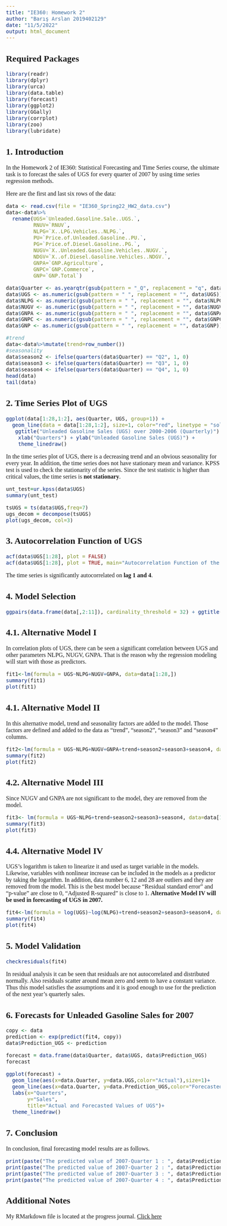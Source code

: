```yaml
---
title: "IE360: Homework 2"
author: "Barış Arslan 2019402129"
date: "11/5/2022"
output: html_document
---
```


<style type="text/css">
  title {
  font-style: bold}
  body{
  font-family: Times New Roman;
  font-size: 12pt;
}
</style>

## Required Packages
```r
library(readr)
library(dplyr)
library(urca)
library(data.table)
library(forecast)
library(ggplot2)
library(GGally)
library(corrplot)
library(zoo)
library(lubridate)
```

## 1. Introduction

In the Homework 2 of IE360: Statistical Forecasting and Time Series course, the ultimate task is to forecast the sales of UGS for every quarter of 2007 by using time series
regression methods.

Here are the first and last six rows of the data:
```r
data <- read.csv(file = "IE360_Spring22_HW2_data.csv")
data<-data%>%
  rename(UGS=`Unleaded.Gasoline.Sale..UGS.`,
         RNUV=`RNUV`,
         NLPG=`X..LPG.Vehicles..NLPG.`,
         PU=`Price.of.Unleaded.Gasoline..PU.`,
         PG=`Price.of.Diesel.Gasoline..PG.`,
         NUGV=`X..Unleaded.Gasoline.Vehicles..NUGV.`,
         NDGV=`X..of.Diesel.Gasoline.Vehicles..NDGV.`,
         GNPA=`GNP.Agriculture`,
         GNPC=`GNP.Commerce`,
         GNP=`GNP.Total`)

data$Quarter <- as.yearqtr(gsub(pattern = "_Q", replacement = "q", data$Quarter),format="%Yq%q")
data$UGS <- as.numeric(gsub(pattern = " ", replacement = "", data$UGS))
data$NLPG <- as.numeric(gsub(pattern = " ", replacement = "", data$NLPG))
data$NUGV <- as.numeric(gsub(pattern = " ", replacement = "", data$NUGV))
data$GNPA <- as.numeric(gsub(pattern = " ", replacement = "", data$GNPA))
data$GNPC <- as.numeric(gsub(pattern = " ", replacement = "", data$GNPC))
data$GNP <- as.numeric(gsub(pattern = " ", replacement = "", data$GNP))

#trend
data<-data%>%mutate(trend=row_number())
#seasonality
data$season2 <- ifelse(quarters(data$Quarter) == "Q2", 1, 0)
data$season3 <- ifelse(quarters(data$Quarter) == "Q3", 1, 0)
data$season4 <- ifelse(quarters(data$Quarter) == "Q4", 1, 0)
head(data)
tail(data)
```
   

## 2. Time Series Plot of UGS
```r
ggplot(data[1:28,1:2], aes(Quarter, UGS, group=1)) +
  geom_line(data = data[1:28,1:2], size=1, color="red", linetype = "solid") + geom_point(color="red", linetype = "solid") +
   ggtitle("Unleaded Gasoline Sales (UGS) over 2000-2006 (Quarterly)") +
    xlab("Quarters") + ylab("Unleaded Gasoline Sales (UGS)") +
    theme_linedraw()
```

In the time series plot of UGS, there is a decreasing trend and an obvious seasonality for every year. In addition, the time series does not have stationary mean and variance. 
KPSS test is used to check the stationarity of the series. Since the test statistic is higher than critical values, the time series is **not stationary**.


```r
unt_test=ur.kpss(data$UGS) 
summary(unt_test)

tsUGS = ts(data$UGS,freq=7)
ugs_decom = decompose(tsUGS)
plot(ugs_decom, col=3)
```



## 3. Autocorrelation Function of UGS
```r
acf(data$UGS[1:28], plot = FALSE)
acf(data$UGS[1:28], plot = TRUE, main="Autocorrelation Function of the Unleaded Gasoline Sales (UGS)")
```

The time series is significantly autocorrelated on **lag 1 and 4**. 


## 4. Model Selection

```r
ggpairs(data.frame(data[,2:11]), cardinality_threshold = 32) + ggtitle("Correlation Diagram")
```

## 4.1. Alternative Model I

In correlation plots of UGS, there can be seen a significant correlation between UGS and other parameters NLPG, NUGV, GNPA.
That is the reason why the regression modeling will start with those as predictors.

```r
fit1<-lm(formula = UGS~NLPG+NUGV+GNPA, data=data[1:28,])
summary(fit1)
plot(fit1)
```


## 4.1. Alternative Model II

In this alternative model, trend and seasonality factors are added to the model. 
Those factors are defined and added to the data as "trend", "season2", "season3" and "season4" columns.

```r
fit2<-lm(formula = UGS~NLPG+NUGV+GNPA+trend+season2+season3+season4, data=data[1:28,])
summary(fit2)
plot(fit2)
```

## 4.2. Alternative Model III
Since NUGV and GNPA are not significant to the model, they are removed from the model.

```r

fit3<- lm(formula = UGS~NLPG+trend+season2+season3+season4, data=data[1:28,])
summary(fit3)
plot(fit3)
```

## 4.4. Alternative Model IV
UGS’s logarithm is taken to linearize it and used as target variable in the models. Likewise, variables with nonlinear increase can be included in the models as a predictor by taking the logarithm. In addition, data number 6, 12 and 28 are outliers and they are removed from the model.
This is the best model because "Residual standard error" and "p-value" are close to 0, "Adjusted R-squared" is close to 1.
**Alternative Model IV will be used in forecasting of UGS in 2007.**

```r
fit4<-lm(formula = log(UGS)~log(NLPG)+trend+season2+season3+season4, data=data[(1:28)!=6 & (1:28)!=12 & (1:28)!=28,])
summary(fit4)
plot(fit4)
```


## 5. Model Validation
```r
checkresiduals(fit4)
```
In residual analysis it can be seen that residuals are not autocorrelated and distributed normally. Also residuals scatter around mean zero and seem to have a constant variance. Thus this model satisfies the assumptions and it is good enough to use for the prediction of the next year's quarterly sales.



## 6. Forecasts for Unleaded Gasoline Sales for 2007

```r
copy <- data
prediction <- exp(predict(fit4, copy))
data$Prediction_UGS <- prediction

forecast = data.frame(data$Quarter, data$UGS, data$Prediction_UGS)
forecast

ggplot(forecast) +
  geom_line(aes(x=data.Quarter, y=data.UGS,color="Actual"),size=1)+
  geom_line(aes(x=data.Quarter, y=data.Prediction_UGS,color="Forecasted"),size=1)+
  labs(x="Quarters",
       y="Sales",
       title="Actual and Forecasted Values of UGS")+
  theme_linedraw()

```

## 7. Conclusion

In conclusion, final forecasting model results are as follows.

```r
print(paste("The predicted value of 2007-Quarter 1 : ", data$Prediction_UGS[29]))
print(paste("The predicted value of 2007-Quarter 2 : ", data$Prediction_UGS[30]))
print(paste("The predicted value of 2007-Quarter 3 : ", data$Prediction_UGS[31]))
print(paste("The predicted value of 2007-Quarter 4 : ", data$Prediction_UGS[32]))
```

## Additional Notes
My RMarkdown file is located at the progress journal. [Click here](https://bu-ie-360.github.io/spring22-BarisArslan/HW2/HW2_Baris_Arslan.Rmd)


